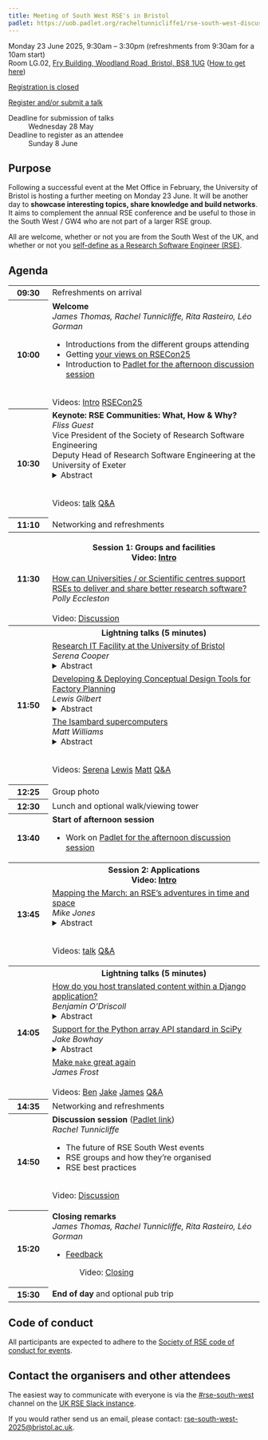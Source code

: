 ```yaml
---
title: Meeting of South West RSE's in Bristol
padlet: https://uob.padlet.org/racheltunnicliffe1/rse-south-west-discussion-esqgnrwbo8d39r4i
---
```


Monday 23 June 2025, 9:30am – 3:30pm (refreshments from 9:30am for a 10am start)<br>
Room LG.02, [Fry Building, Woodland Road, Bristol, BS8 1UG](https://maps.google.com/?q=Fry Building, Woodland Road, Bristol, BS8 1UG) ([How to get here](https://www.bristol.ac.uk/maps/how-to-get-here/))

[Registration is closed](){.btn .disabled}

::: {.content-hidden}
[Register and/or submit a talk](https://forms.office.com/e/1fF8uhB1Tb){.btn .btn-primary}

Deadline for submission of talks
: Wednesday 28 May

Deadline to register as an attendee
: Sunday 8 June
:::

## Purpose

Following a successful event at the Met Office in February, the University of Bristol is hosting a further meeting on Monday 23 June.
It will be another day to **showcase interesting topics, share knowledge and build networks**.
It aims to complement the annual RSE conference and be useful to those in the South West / GW4 who are not part of a larger RSE group.

All are welcome, whether or not you are from the South West of the UK, and whether or not you [self-define as a Research Software Engineer (RSE)](https://society-rse.org/what-is-an-rse/).

## Agenda

<style>
  .agenda {
    th:first-child {
      width: 4em;
    }
    details, blockquote {
      margin: 0;
    }
  }
</style>

<table class="table agenda">
  <tr>
    <th>09:30
    <td>Refreshments on arrival
  <tr>
    <th>10:00
    <td><strong>Welcome</strong><br>
      <em>James Thomas, Rachel Tunnicliffe, Rita Rasteiro, Léo Gorman</em>
      <ul>
        <li>Introductions from the different groups attending
        <li>Getting [your views on RSECon25](https://www.menti.com/al1sj9nvpd1c)
        <li>Introduction to [Padlet for the afternoon discussion session]({{< meta padlet >}})
      </ul> <br>
      Videos: [Intro](https://www.youtube.com/watch?v=BOqwyZHb1Q4) [RSECon25](https://www.youtube.com/watch?v=BOqwyZHb1Q4&t=455s) 
  <tr>
    <th>10:30
    <td><strong>Keynote: RSE Communities: What, How & Why?</strong><br>
      <em>Fliss Guest</em><br>
      Vice President of the Society of Research Software Engineering<br>
      Deputy Head of Research Software Engineering at the University of Exeter
      <details>
        <summary>Abstract</summary>
        <blockquote>The RSE landscape encompasses numerous communities, such as networks, central teams at universities and organisations. I will shed some light on the communities I have been a part of since becoming an RSE four short years ago, sharing insights into how and why they came about, along with the benefits they pose for us as individuals and collectives.</blockquote>
      </details><br>
      Videos: [talk](https://www.youtube.com/watch?v=BOqwyZHb1Q4&t=1001s) [Q&A](https://www.youtube.com/watch?v=BOqwyZHb1Q4&t=3008s)
     
  <tr>
    <th>11:10
    <td>Networking and refreshments
  <tr>
    <th rowspan="2">11:30
    <th>Session 1: Groups and facilities <br>
      Video: [Intro](https://www.youtube.com/watch?v=BOqwyZHb1Q4&t=4306s)

  <tr>
    <td>[How can Universities / or Scientific centres support RSEs to deliver and share better research software?](https://padlet.com/pollyeccleston1/rse-sw-how-can-universities-or-scientific-centres-support-rs-eii7qg000a3hxz1z)<br>
      <em>Polly Eccleston</em> <br>
      <br>
      Video: [Discussion](https://www.youtube.com/watch?v=BOqwyZHb1Q4&t=4326s)
  <tr>
    <th rowspan="4">11:50
    <th>Lightning talks (5 minutes)
  <tr>
    <td>[Research IT Facility at the University of Bristol](meetings/2025-06-23-bristol/talks/Serena_Cooper_Research_IT_Facility_at_UoB.pdf)<br>
      <em>Serena Cooper</em>
      <details>
        <summary>Abstract</summary>
        <blockquote>Research IT are a team of professional software developers and systems administrators who specialise in creating bespoke software for academic research. I will give an overview of the team, some of our projects, and talk about how we manage our pipeline of work and the pros and cons of being a formal TRAC facility.</blockquote>
      </details> 
  <tr>
    <td>[Developing & Deploying Conceptual Design Tools for Factory Planning](meetings/2025-06-23-bristol/talks/Lewis_Gilbert_Developing_Deploying_Conceptual_Design_Tools_for_Factory_Planning.pdf)<br>
      <em>Lewis Gilbert</em>
      <details>
        <summary>Abstract</summary>
        <blockquote>CFMS (the Centre for Modelling and Simulation) is a Bristol-based independent digital engineering consultancy which collaborates with industry and academia to solve complex problems. CFMS is working with an industrial client to develop and deploy novel simulation tools to plan the movements of a network of automated overhead cranes in a factory. This is an example of a multi-agent pathfinding problem, with the objective of maximising the factory’s throughput for any given manufacturing schedule. This talk discusses the value of simulation at the conceptual design stage for a highly complex system. It also covers some of the challenges of creating tools for immediate industrial application - with a technology stack requiring a combination of rapid software development, automated deployment and high performance compute facilities to achieve the project’s aims.</blockquote>
      </details>
  <tr>
    <td>[The Isambard supercomputers](meetings/2025-06-23-bristol/talks/Matt_Williams_The_Isambard_supercomputers.pdf)<br>
      <em>Matt Williams</em>
      <details>
        <summary>Abstract</summary>
        <blockquote>A short introduction to the Isambard-AI and Isambard 3 supercomputers, what they provide, how they work and how you can get access.</blockquote>
      </details> <br>
      Videos: [Serena](https://www.youtube.com/watch?v=BOqwyZHb1Q4&t=5508s) [Lewis](https://www.youtube.com/watch?v=BOqwyZHb1Q4&t=6027s) [Matt](https://www.youtube.com/watch?v=BOqwyZHb1Q4&t=6350s)  [Q&A](https://www.youtube.com/watch?v=BOqwyZHb1Q4&t=6746s)
      
  <tr>
    <th>12:25
    <td>Group photo
  <tr>
    <th>12:30
    <td>Lunch and optional walk/viewing tower
  <tr>
    <th>13:40
    <td><strong>Start of afternoon session</strong>
      <ul>
        <li>Work on [Padlet for the afternoon discussion session]({{< meta padlet >}})
  <tr>
    <th rowspan="2">13:45
    <th>Session 2: Applications<br>
      Video: [Intro](https://www.youtube.com/watch?v=BOqwyZHb1Q4&t=7650s&pp=0gcJCdkCDuyUWbzu)
  <tr>
    <td>[Mapping the March: an RSE's adventures in time and space](meetings/2025-06-23-bristol/talks/Mike_Jones_Mapping_the_March_an_RSE's_adventures_in_time_and_space.pdf)<br>
      <em>Mike Jones</em>
      <details>
        <summary>Abstract</summary>
        <blockquote>A talk introducing the UKRI-funded project, "Mapping the March: Medieval Wales and England, c.1282-1550. Mapping Literary Geography in a British Border Region." It will outline how Research IT supports this Digital Humanities project and its researchers, the technologies employed, and discusses some of the challenges encountered with historical and geospatial data.</blockquote>
      </details><br>
      Videos: [talk](https://www.youtube.com/watch?v=BOqwyZHb1Q4&t=7763s&pp=0gcJCdkCDuyUWbzu) [Q&A](https://www.youtube.com/watch?v=BOqwyZHb1Q4&t=8780s)
  
  <tr>
    <th rowspan="4">14:05
    <th>Lightning talks (5 minutes)
  <tr>
    <td>[How do you host translated content within a Django application?](meetings/2025-06-23-bristol/talks/Benjamin_O'Driscoll_How_do_you_host_translated_content_within_a_Django_application.pdf)<br>
      <em>Benjamin O'Driscoll</em>
      <details>
        <summary>Abstract</summary>
        <blockquote>The ProBleu Resource Catalogue is a Django based, full stack application, which provides educators access to teaching resources on the subject of water literacy. Users are encouraged to upload educational material which is translated into 24 official EU languages. This talk gives a brief overview of how the django-modeltranslation package was implemented to enhance the reach of materials uploaded to the website.</blockquote>
      </details>
  <tr>
    <td>[Support for the Python array API standard in SciPy](meetings/2025-06-23-bristol/talks/Jake_Bowhay_Support_for_the_Python_array_API_standard_in_SciPy.pdf)<br>
      <em>Jake Bowhay</em>
      <details>
        <summary>Abstract</summary>
        <blockquote>Array oriented computing in Python was once straightforward: NumPy for arrays, and SciPy for foundational scientific functions. However as of today, the array library ecosystem has expanded to include CuPy, PyTorch, JAX, and others, each addressing use cases beyond NumPy's scope. This talk introduces how SciPy is evolving to support this diverse landscape by adopting the Python array API standard. I'll briefly introduce what this standard is and how it is enabling SciPy to write code that is interoperable across array libraries.</blockquote>
      </details>
  <tr>
    <td>[Make `make` great again](https://github.com/jfrost-mo/make-make-great-again)<br>
      <em>James Frost</em><br>
      <br>
      Videos: [Ben](https://www.youtube.com/watch?v=BOqwyZHb1Q4&t=9109s) [Jake](https://www.youtube.com/watch?v=BOqwyZHb1Q4&t=9456s) [James](https://www.youtube.com/watch?v=BOqwyZHb1Q4&t=9837s) [Q&A](https://www.youtube.com/watch?v=BOqwyZHb1Q4&t=10225s)
  <tr>
    <th>14:35
    <td>Networking and refreshments
  <tr>
    <th>14:50
    <td><strong>Discussion session</strong> ([Padlet link]({{< meta padlet >}}))<br>
      <em>Rachel Tunnicliffe</em>
      <ul>
        <li>The future of RSE South West events
        <li>RSE groups and how they're organised
        <li>RSE best practices
      </ul><br>
      Video: [Discussion](https://www.youtube.com/watch?v=BOqwyZHb1Q4&t=10816s)
      
  <tr>
    <th>15:20
    <td><strong>Closing remarks</strong><br>
      <em>James Thomas, Rachel Tunnicliffe, Rita Rasteiro, Léo Gorman</em>
      <ul>
        <li>[Feedback](https://www.menti.com/al5imocw83d2)
      <ul>
    Video: [Closing](https://www.youtube.com/watch?v=BOqwyZHb1Q4&t=12773s)  
  
  <tr>
    <th>15:30 
    <td><strong>End of day</strong> and optional pub trip
</table>

## Code of conduct

All participants are expected to adhere to the [Society of RSE code of conduct for events](https://society-rse.org/about/policies/code-of-conduct/).

## Contact the organisers and other attendees

The easiest way to communicate with everyone is via the [#rse-south-west](https://ukrse.slack.com/archives/C085EGAULJ3) channel on the [UK RSE Slack instance](https://ukrse.slack.com/signup?redir=/archives/C085EGAULJ3).

If you would rather send us an email, please contact: <rse-south-west-2025@bristol.ac.uk>.
